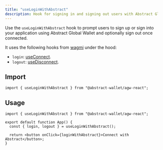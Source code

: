 ```yaml
---
title: "useLoginWithAbstract"
description: Hook for signing in and signing out users with Abstract Global Wallet.
---
```


Use the `useLoginWithAbstract` hook to prompt users to sign up or sign into your application using Abstract Global Wallet
and optionally sign out once connected.

It uses the following hooks from [wagmi](https://wagmi.sh/) under the hood:

- `login`: [useConnect](https://wagmi.sh/react/api/hooks/useConnect).
- `logout`: [useDisconnect](https://wagmi.sh/react/api/hooks/useDisconnect).

## Import

```tsx
import { useLoginWithAbstract } from "@abstract-wallet/agw-react";
```

## Usage

```tsx
import { useLoginWithAbstract } from "@abstract-wallet/agw-react";

export default function App() {
  const { login, logout } = useLoginWithAbstract();

  return <button onClick={loginWithAbstract}>Connect with Abstract</button>;
}
```
